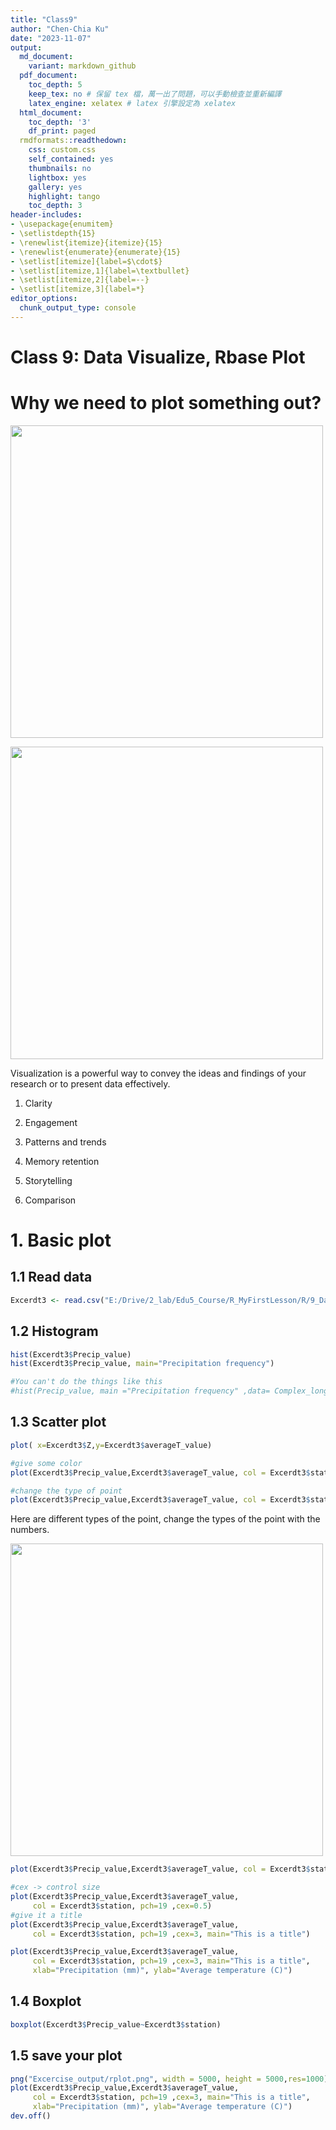 ```yaml
---
title: "Class9"
author: "Chen-Chia Ku"
date: "2023-11-07"
output:
  md_document:
    variant: markdown_github
  pdf_document:
    toc_depth: 5
    keep_tex: no # 保留 tex 檔，萬一出了問題，可以手動檢查並重新編譯
    latex_engine: xelatex # latex 引擎設定為 xelatex
  html_document:
    toc_depth: '3'
    df_print: paged
  rmdformats::readthedown:
    css: custom.css
    self_contained: yes
    thumbnails: no
    lightbox: yes
    gallery: yes
    highlight: tango
    toc_depth: 3
header-includes:
- \usepackage{enumitem}
- \setlistdepth{15}
- \renewlist{itemize}{itemize}{15}
- \renewlist{enumerate}{enumerate}{15}
- \setlist[itemize]{label=$\cdot$}
- \setlist[itemize,1]{label=\textbullet}
- \setlist[itemize,2]{label=--}
- \setlist[itemize,3]{label=*}
editor_options:
  chunk_output_type: console
---
```

# **Class 9: Data Visualize, Rbase Plot**

# Why we need to plot something out?

<img src="https://github.com/jjakon11/30DayMapChallenge/blob/main/2023_Challenge/Map/Day2_Lines.png" width="500"/>

<img src="https://github.com/jjakon11/30DayMapChallenge/blob/main/2024_Challenge/Map/Day1_Points.png" width="500"/>

Visualization is a powerful way to convey the ideas and findings of your research or to present data effectively.

1.  Clarity

2.  Engagement

3.  Patterns and trends

4.  Memory retention

5.  Storytelling

6.  Comparison

# 1. Basic plot

## 1.1 Read data

```r

Excerdt3 <- read.csv("E:/Drive/2_lab/Edu5_Course/R_MyFirstLesson/R/9_DataVisualize_RbasePlot/Attachment/Excerdt3.csv")

```

## 1.2 Histogram

```r
hist(Excerdt3$Precip_value)
hist(Excerdt3$Precip_value, main="Precipitation frequency")

#You can't do the things like this
#hist(Precip_value, main ="Precipitation frequency" ,data= Complex_long)

```

## 1.3 Scatter plot

```r
plot( x=Excerdt3$Z,y=Excerdt3$averageT_value)

#give some color
plot(Excerdt3$Precip_value,Excerdt3$averageT_value, col = Excerdt3$station)

#change the type of point
plot(Excerdt3$Precip_value,Excerdt3$averageT_value, col = Excerdt3$station, pch=3)
```

Here are different types of the point, change the types of the point with the numbers.

<img src="Attachment/PCH.jpg" width="500"/>


```r
plot(Excerdt3$Precip_value,Excerdt3$averageT_value, col = Excerdt3$station, pch=20)

#cex -> control size
plot(Excerdt3$Precip_value,Excerdt3$averageT_value, 
     col = Excerdt3$station, pch=19 ,cex=0.5) 
#give it a title
plot(Excerdt3$Precip_value,Excerdt3$averageT_value, 
     col = Excerdt3$station, pch=19 ,cex=3, main="This is a title") 

plot(Excerdt3$Precip_value,Excerdt3$averageT_value, 
     col = Excerdt3$station, pch=19 ,cex=3, main="This is a title", 
     xlab="Precipitation (mm)", ylab="Average temperature (C)") 

```

## 1.4 Boxplot

```r
boxplot(Excerdt3$Precip_value~Excerdt3$station)

```

## 1.5 save your plot

```r

png("Excercise_output/rplot.png", width = 5000, height = 5000,res=1000)
plot(Excerdt3$Precip_value,Excerdt3$averageT_value, 
     col = Excerdt3$station, pch=19 ,cex=3, main="This is a title", 
     xlab="Precipitation (mm)", ylab="Average temperature (C)") 
dev.off()

```


